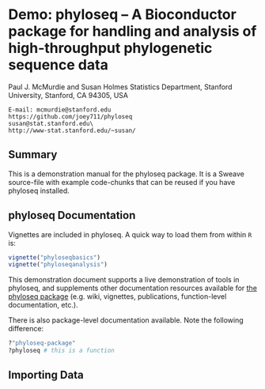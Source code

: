  Demo: phyloseq – A Bioconductor package for handling and analysis of high-throughput phylogenetic sequence data 
====================================================================================================================

 Paul J. McMurdie and Susan Holmes
    Statistics Department, Stanford University,
    Stanford, CA 94305, USA
    
    E-mail: mcmurdie@stanford.edu
    https://github.com/joey711/phyloseq
    susan@stat.stanford.edu\
    http://www-stat.stanford.edu/~susan/

Summary
---------

This is a demonstration manual for the phyloseq package. It is a Sweave
source-file with example code-chunks that can be reused if you have
phyloseq installed.

phyloseq Documentation
-------------------

Vignettes are included in phyloseq. A quick way to load them from within `R` is:

```r
vignette("phyloseqbasics")
vignette("phyloseqanalysis")
```

This demonstration document supports a live demonstration of tools in
phyloseq, and supplements other documentation resources
available for [the phyloseq package](https://github.com/joey711/phyloseq) (e.g. wiki, vignettes, publications, function-level documentation, etc.).

There is also package-level documentation available. Note the following difference:
```r
?"phyloseq-package"
?phyloseq # this is a function
```

Importing Data
-------------------


